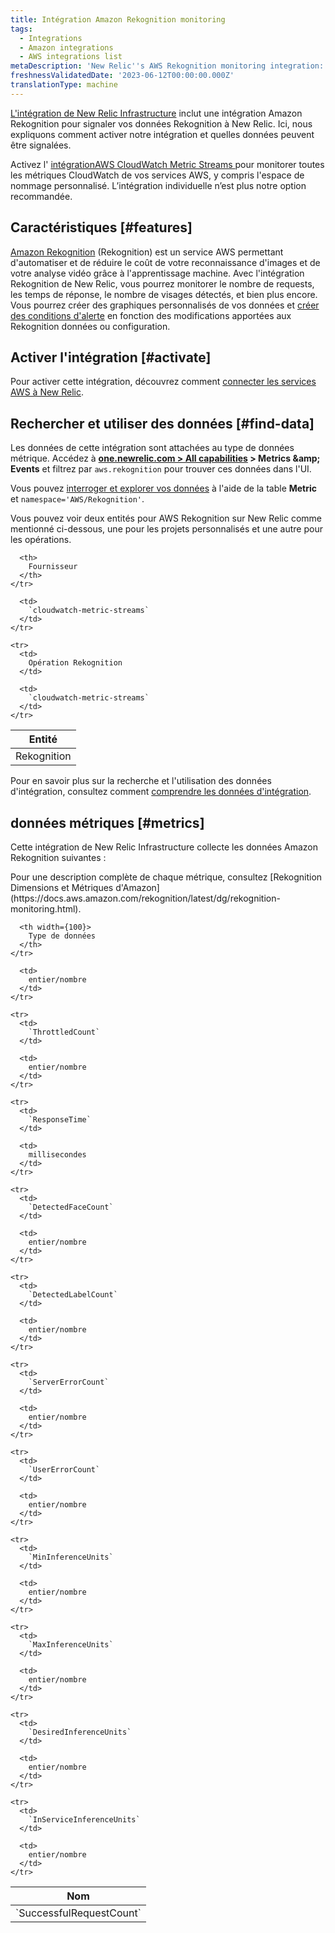 ```yaml
---
title: Intégration Amazon Rekognition monitoring
tags:
  - Integrations
  - Amazon integrations
  - AWS integrations list
metaDescription: 'New Relic''s AWS Rekognition monitoring integration: what data it reports, and how to enable it.'
freshnessValidatedDate: '2023-06-12T00:00:00.000Z'
translationType: machine
---
```


[L&apos;intégration de New Relic Infrastructure](/docs/infrastructure/introduction-infra-monitoring) inclut une intégration Amazon Rekognition pour signaler vos données Rekognition à New Relic. Ici, nous expliquons comment activer notre intégration et quelles données peuvent être signalées.

Activez l&apos; [intégrationAWS CloudWatch Metric Streams ](/docs/infrastructure/amazon-integrations/aws-integrations-list/aws-metric-stream/)pour monitorer toutes les métriques CloudWatch de vos services AWS, y compris l&apos;espace de nommage personnalisé. L’intégration individuelle n’est plus notre option recommandée.

## Caractéristiques [#features]

[Amazon Rekognition](https://aws.amazon.com/rekognition/) (Rekognition) est un service AWS permettant d&apos;automatiser et de réduire le coût de votre reconnaissance d&apos;images et de votre analyse vidéo grâce à l&apos;apprentissage machine. Avec l&apos;intégration Rekognition de New Relic, vous pourrez monitorer le nombre de requests, les temps de réponse, le nombre de visages détectés, et bien plus encore. Vous pourrez créer des graphiques personnalisés de vos données et [créer des conditions d&apos;alerte](/docs/infrastructure/new-relic-infrastructure/infrastructure-alert-conditions/infrastructure-alerts-add-edit-or-view-host-alert-information) en fonction des modifications apportées aux Rekognition données ou configuration.

## Activer l&apos;intégration [#activate]

Pour activer cette intégration, découvrez comment [connecter les services AWS à New Relic](/docs/infrastructure/amazon-integrations/connect/aws-metric-stream/#set-up-metric-stream).

## Rechercher et utiliser des données [#find-data]

Les données de cette intégration sont attachées au type de données métrique. Accédez à <DNT>**[one.newrelic.com &gt; All capabilities](https://one.newrelic.com/all-capabilities) &gt; Metrics &amp;amp; Events**</DNT> et filtrez par `aws.rekognition` pour trouver ces données dans l&apos;UI.

Vous pouvez [interroger et explorer vos données](/docs/using-new-relic/data/understand-data/query-new-relic-data) à l&apos;aide de la table <DNT>**Metric**</DNT> et `namespace='AWS/Rekognition'`.

Vous pouvez voir deux entités pour AWS Rekognition sur New Relic comme mentionné ci-dessous, une pour les projets personnalisés et une autre pour les opérations.

<table>
  <thead>
    <tr>
      <th>
        Entité
      </th>

      <th>
        Fournisseur
      </th>
    </tr>
  </thead>

  <tbody>
    <tr>
      <td>
        Rekognition
      </td>

      <td>
        `cloudwatch-metric-streams`
      </td>
    </tr>

    <tr>
      <td>
        Opération Rekognition
      </td>

      <td>
        `cloudwatch-metric-streams`
      </td>
    </tr>
  </tbody>
</table>

Pour en savoir plus sur la recherche et l&apos;utilisation des données d&apos;intégration, consultez comment [comprendre les données d&apos;intégration](/docs/infrastructure/integrations/find-use-infrastructure-integration-data).

## données métriques [#metrics]

Cette intégration de New Relic Infrastructure collecte les données Amazon Rekognition suivantes :

<Callout variant="tip">
  Pour une description complète de chaque métrique, consultez [Rekognition Dimensions et Métriques d&apos;Amazon](https://docs.aws.amazon.com/rekognition/latest/dg/rekognition-monitoring.html).
</Callout>

<table>
  <thead>
    <tr>
      <th width={200}>
        Nom
      </th>

      <th width={100}>
        Type de données
      </th>
    </tr>
  </thead>

  <tbody>
    <tr>
      <td>
        `SuccessfulRequestCount`
      </td>

      <td>
        entier/nombre
      </td>
    </tr>

    <tr>
      <td>
        `ThrottledCount`
      </td>

      <td>
        entier/nombre
      </td>
    </tr>

    <tr>
      <td>
        `ResponseTime`
      </td>

      <td>
        millisecondes
      </td>
    </tr>

    <tr>
      <td>
        `DetectedFaceCount`
      </td>

      <td>
        entier/nombre
      </td>
    </tr>

    <tr>
      <td>
        `DetectedLabelCount`
      </td>

      <td>
        entier/nombre
      </td>
    </tr>

    <tr>
      <td>
        `ServerErrorCount`
      </td>

      <td>
        entier/nombre
      </td>
    </tr>

    <tr>
      <td>
        `UserErrorCount`
      </td>

      <td>
        entier/nombre
      </td>
    </tr>

    <tr>
      <td>
        `MinInferenceUnits`
      </td>

      <td>
        entier/nombre
      </td>
    </tr>

    <tr>
      <td>
        `MaxInferenceUnits`
      </td>

      <td>
        entier/nombre
      </td>
    </tr>

    <tr>
      <td>
        `DesiredInferenceUnits`
      </td>

      <td>
        entier/nombre
      </td>
    </tr>

    <tr>
      <td>
        `InServiceInferenceUnits`
      </td>

      <td>
        entier/nombre
      </td>
    </tr>
  </tbody>
</table>